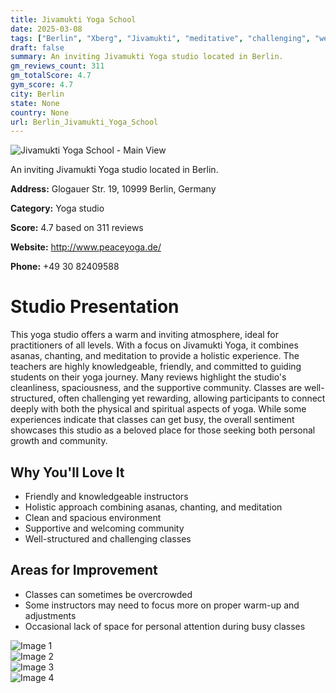 ```yaml
---
title: Jivamukti Yoga School
date: 2025-03-08
tags: ["Berlin", "Xberg", "Jivamukti", "meditative", "challenging", "welcoming", "clean", "Berlin"]  
draft: false
summary: An inviting Jivamukti Yoga studio located in Berlin.
gm_reviews_count: 311
gm_totalScore: 4.7
gym_score: 4.7
city: Berlin
state: None
country: None
url: Berlin_Jivamukti_Yoga_School
---
```


<div className="aspect-[16/9] relative my-8">
  <img 
    src="https://lh5.googleusercontent.com/p/AF1QipPs5HoUzar5RDu_IJkUfsm67-yV9b4BtQs4V4fq=w1920-h1080-k-no"
    alt="Jivamukti Yoga School - Main View"
    className="object-cover absolute inset-0 w-full h-full rounded-lg"
  />
</div>

An inviting Jivamukti Yoga studio located in Berlin.

**Address:** Glogauer Str. 19, 10999 Berlin, Germany

**Category:** Yoga studio

**Score:** 4.7 based on 311 reviews

**Website:** http://www.peaceyoga.de/

**Phone:** +49 30 82409588

# Studio Presentation

This yoga studio offers a warm and inviting atmosphere, ideal for practitioners of all levels. With a focus on Jivamukti Yoga, it combines asanas, chanting, and meditation to provide a holistic experience. The teachers are highly knowledgeable, friendly, and committed to guiding students on their yoga journey. Many reviews highlight the studio's cleanliness, spaciousness, and the supportive community. Classes are well-structured, often challenging yet rewarding, allowing participants to connect deeply with both the physical and spiritual aspects of yoga. While some experiences indicate that classes can get busy, the overall sentiment showcases this studio as a beloved place for those seeking both personal growth and community.

## Why You'll Love It

- Friendly and knowledgeable instructors
- Holistic approach combining asanas, chanting, and meditation
- Clean and spacious environment
- Supportive and welcoming community
- Well-structured and challenging classes

## Areas for Improvement

- Classes can sometimes be overcrowded
- Some instructors may need to focus more on proper warm-up and adjustments
- Occasional lack of space for personal attention during busy classes

<div className="grid grid-cols-1 xl:grid-cols-2 gap-4 my-8">
<div className="aspect-[4/3] relative"><img src="https://lh5.googleusercontent.com/p/AF1QipMnbSIoiYpGslN8zOm8WifX1aoLOfcFAJ9vh5Xo=w1920-h1080-k-no" alt="Image 1" className="object-cover absolute inset-0 w-full h-full rounded-lg" /></div>
<div className="aspect-[4/3] relative"><img src="https://lh5.googleusercontent.com/p/AF1QipPBWgGJ33K_9OiiMHxV7VMKCzmN60K3KzrkRoJP=w1920-h1080-k-no" alt="Image 2" className="object-cover absolute inset-0 w-full h-full rounded-lg" /></div>
<div className="aspect-[4/3] relative"><img src="https://lh5.googleusercontent.com/p/AF1QipNdoSQghakInIBPmQvmqwy-xSauShIJ1MwP5hGZ=w1920-h1080-k-no" alt="Image 3" className="object-cover absolute inset-0 w-full h-full rounded-lg" /></div>
<div className="aspect-[4/3] relative"><img src="https://lh5.googleusercontent.com/p/AF1QipNjUV_ZPmLvd-IhnkjxvsTh6lFzvYj_BFFpQX6a=w1920-h1080-k-no" alt="Image 4" className="object-cover absolute inset-0 w-full h-full rounded-lg" /></div>
</div>